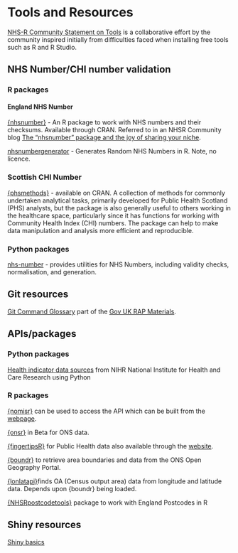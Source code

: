 # Tools and Resources 

[NHS-R Community Statement on Tools](https://nhs-r-community.github.io/statements-on-tools/) is a collaborative effort by the community inspired initially from difficulties faced when installing free tools such as R and R Studio. 

## NHS Number/CHI number validation

### R packages

#### England NHS Number

[{nhsnumber}](https://github.com/cran/nhsnumber) - An R package to work with NHS numbers and their checksums.
Available through CRAN.
Referred to in an NHSR Community blog [The “nhsnumber” package and the joy of sharing your niche](https://nhsrcommunity.com/the-nhsnumber-package-and-the-joy-of-sharing-your-niche/).

[nhsnumbergenerator](https://github.com/samellisq/nhsnumbergenerator) - Generates Random NHS Numbers in R.
Note, no licence.

### Scottish CHI Number

[{phsmethods}](https://github.com/Public-Health-Scotland/phsmethods/tree/master) - available on CRAN. A collection of methods for commonly undertaken analytical tasks, primarily developed for Public Health Scotland (PHS) analysts, but the package is also generally useful to others working in the healthcare space, particularly since it has functions for working with Community Health Index (CHI) numbers. The package can help to make data manipulation and analysis more efficient and reproducible.

### Python packages

[nhs-number](https://github.com/uk-fci/nhs-number) - provides utilities for NHS Numbers, including validity checks, normalisation, and generation.

## Git resources

[Git Command Glossary](https://github.com/datasciencecampus/gov-uk-rap-materials/blob/main/git-glossary/git-command-glossary.csv) part of the [Gov UK RAP Materials](https://github.com/datasciencecampus/gov-uk-rap-materials/tree/main).

## APIs/packages {#api}

### Python packages

[Health indicator data sources](https://github.com/NIHR-BI/Health_Indicators/tree/main) from NIHR National Institute for Health and Care Research using Python

### R packages

[{nomisr}](https://docs.evanodell.com/nomisr/articles/introduction.html) can be used to access the API which can be built from the [webpage](https://www.nomisweb.co.uk/).

[{onsr}](https://kvasilopoulos.github.io/onsr/) in Beta for ONS data.

[{fingertipsR}](https://docs.ropensci.org/fingertipsR/) for Public Health data also available through the [website](https://fingertips.phe.org.uk/).

[{boundr}](https://francisbarton.github.io/boundr/) to retrieve area boundaries and data from the ONS Open Geography Portal.

[{lonlatapi}](https://github.com/francisbarton/lonlatapi)finds OA (Census output area) data from longitude and latitude data. Depends upon {boundr} being loaded.

[{NHSRpostcodetools}](https://github.com/nhs-r-community/NHSRpostcodetools) package to work with England Postcodes in R

## Shiny resources 

[Shiny basics](https://shiny.posit.co/r/getstarted/shiny-basics/lesson1/index.html)
